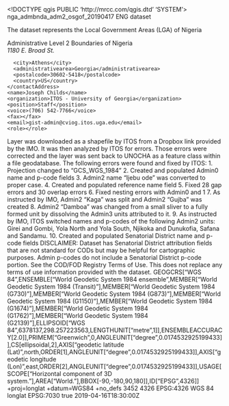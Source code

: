 <!DOCTYPE qgis PUBLIC 'http://mrcc.com/qgis.dtd' 'SYSTEM'>
<qgis version="3.24.0-Tisler">
  <identifier>nga_admbnda_adm2_osgof_20190417</identifier>
  <parentidentifier></parentidentifier>
  <language>ENG</language>
  <type>dataset</type>
  <title>NIGERIA: Admin Level 2 Boundaries</title>
  <abstract>The dataset represents the Local Government Areas (LGA) of Nigeria

Administrative Level 2 Boundaries of Nigeria</abstract>
  <contact>
    <contactAddress>
      <type></type>
      <address>1180 E. Broad St.</address>
      <city>Athens</city>
      <administrativearea>Georgia</administrativearea>
      <postalcode>30602-5418</postalcode>
      <country>US</country>
    </contactAddress>
    <name>Joseph Childs</name>
    <organization>ITOS - University of Georgia</organization>
    <position>Staff</position>
    <voice>(706) 542-7766</voice>
    <fax></fax>
    <email>gist-admin@cviog.itos.uga.edu</email>
    <role></role>
  </contact>
  <links/>
  <history>Layer was downloaded as a shapefile by ITOS from a Dropbox link provided by the IMO. It was then analyzed by ITOS for errors. Those errors were corrected and the layer was sent back to UNOCHA as a feature class within a file geodatabase. The following errors were found and fixed by ITOS: 1. Projection changed to "GCS_WGS_1984" 2. Created and populated Admin0 name and p-code fields 3. Admin2 name "Ijebu ode" was converted to proper case. 4. Created and populated reference name field 5. Fixed 28 gap errors and 30 overlap errors 6. Fixed nesting errors with Admin0 and 1 7. As instructed by IMO, Admin2 "Kaga" was split and Admin2 "Gujba" was created 8. Admin2 "Damboa" was changed from a small sliver to a fully formed unit by dissolving the Admin3 units attributed to it. 9. As instructed by IMO, ITOS switched names and p-codes of the following Admin2 units: Girei and Gombi, Yola North and Yola South, Njikoka and Dunukofia, Safana and Sandamu. 10. Created and populated Senatorial District name and p-code fields DISCLAIMER: Dataset has Senatorial District attribution fields that are not standard for CODs but may be helpful for cartographic purposes. Admin p-codes do not include a Senatorial District p-code portion. </history>
  <fees></fees>
  <constraints type="Limitations of use">See the COD/FOD Registry Terms of Use. This does not replace any terms of use information provided with the dataset.</constraints>
  <encoding></encoding>
  <crs>
    <spatialrefsys nativeFormat="Wkt">
      <wkt>GEOGCRS["WGS 84",ENSEMBLE["World Geodetic System 1984 ensemble",MEMBER["World Geodetic System 1984 (Transit)"],MEMBER["World Geodetic System 1984 (G730)"],MEMBER["World Geodetic System 1984 (G873)"],MEMBER["World Geodetic System 1984 (G1150)"],MEMBER["World Geodetic System 1984 (G1674)"],MEMBER["World Geodetic System 1984 (G1762)"],MEMBER["World Geodetic System 1984 (G2139)"],ELLIPSOID["WGS 84",6378137,298.257223563,LENGTHUNIT["metre",1]],ENSEMBLEACCURACY[2.0]],PRIMEM["Greenwich",0,ANGLEUNIT["degree",0.0174532925199433]],CS[ellipsoidal,2],AXIS["geodetic latitude (Lat)",north,ORDER[1],ANGLEUNIT["degree",0.0174532925199433]],AXIS["geodetic longitude (Lon)",east,ORDER[2],ANGLEUNIT["degree",0.0174532925199433]],USAGE[SCOPE["Horizontal component of 3D system."],AREA["World."],BBOX[-90,-180,90,180]],ID["EPSG",4326]]</wkt>
      <proj4>+proj=longlat +datum=WGS84 +no_defs</proj4>
      <srsid>3452</srsid>
      <srid>4326</srid>
      <authid>EPSG:4326</authid>
      <description>WGS 84</description>
      <projectionacronym>longlat</projectionacronym>
      <ellipsoidacronym>EPSG:7030</ellipsoidacronym>
      <geographicflag>true</geographicflag>
    </spatialrefsys>
  </crs>
  <extent>
    <spatial maxy="13.89441899999999919" miny="4.27300699999999978" minz="0" maxx="14.67881599999999942" minx="2.66853400000000018" maxz="0" crs="EPSG:4326" dimensions="2"/>
    <temporal>
      <period>
        <start>2019-04-16T18:30:00Z</start>
        <end></end>
      </period>
    </temporal>
    <temporal>
      <period>
        <start></start>
        <end></end>
      </period>
    </temporal>
  </extent>
</qgis>
